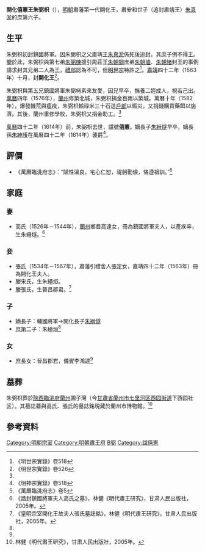 '''開化僖憲王朱弼枳'''（{{bd|16世紀||1614年前||catIdx=Z朱}}），[[明朝|明朝]]肅藩第一代開化王，肅安和世子（追封肅靖王）[[朱真淤|朱真淤]]的庶第六子。

==生平==
朱弼枳初封鎮國將軍。因朱弼枳之父肅靖王[[朱真淤|朱真淤]]係死後追封，其庶子例不得王。鑒於此，朱弼枳與第七弟[[朱弼楝|朱弼楝]]援引周莊王[[朱朝堈|朱朝堈]]庶弟[[朱朝埴|朱朝埴]]、[[朱朝堵|朱朝堵]]封王的事例請求封其兄弟二人為王，[[禮部|禮部]]認為不可，但[[明世宗|明世宗]]特許之<ref>《明世宗實錄》卷518</ref>。[[嘉靖|嘉靖]]四十二年（1563年）十月，封'''開化王'''<ref>《明世宗實錄》卷526</ref>。

朱弼枳與第五兄鎮國將軍朱弼栲素來友愛，因兄早卒，撫養二姪成人，視若己出。[[萬曆|萬曆]]四年（1576年），[[蘭州_(隋朝)|蘭州]]修築北城，朱弼枳捐金百兩以築城。萬曆十年（1582年），爆發饑荒與瘟疫，朱弼枳輸祿米三十石送[[戶部|戶部]]以賑災，又捐錢購買藥餌以施濟。其後，蘭州重修學校，朱弼枳又捐金助工。<ref name=lt/>

[[萬曆|萬曆]]四十二年（1614年）前，朱弼枳去世，諡號'''僖憲'''。嫡長子[[朱縉燧|朱縉燧]]早卒，嫡長孫[[朱紳護|朱紳護]]在萬曆四十二年（1614年）襲爵<ref>《明神宗實錄》卷518</ref>。

==評價==
*《萬曆臨洮府志》：“賦性溫良，宅心仁恕，禔躬勤儉，恪遵祖訓。”<ref name=lt>《萬曆臨洮府志》卷5</ref>

==家庭==
===妻===
*高氏（1526年－1544年），[[蘭州_(隋朝)|蘭州]]鄉耆高達女，冊為鎮國將軍夫人，以產疾卒，生朱縉燧。<ref>《誥封鎮國將軍夫人高氏之墓》，林健《明代肅王研究》，甘肃人民出版社，2005年。</ref>

===妾===
*張氏（1534年－1567年），肅藩引禮舍人張定女，嘉靖四十二年（1563年）冊為開化王夫人。
*媵宋氏，生朱縉烜。
*媵張氏，生晉昌郡君。<ref name=a>《皇明宗室開化王故夫人張氏墓誌銘》，林健《明代肅王研究》，甘肃人民出版社，2005年。</ref>

===子===
*嫡長子：輔國將軍→開化長子[[朱縉燧|朱縉燧]]
*庶第二子：朱縉烜<ref name=a/>

===女===
*庶長女：晉昌郡君，儀賓李鴻逵<ref name=a/>

==墓葬==
朱弼枳葬於[[陝西等處承宣布政使司|陝西]][[臨洮府|臨洮府]][[蘭州_(古代)|蘭州]]圃子灣（今[[甘肅省|甘肅省]][[蘭州市|蘭州市]][[七里河区|七里河区]][[西园街道_(兰州市)|西园街道]]下西园社区）。其墓誌蓋與高氏、張氏的墓誌銘現藏於蘭州市博物館。<ref>林健《明代肅王研究》，甘肃人民出版社，2005年。</ref>

== 參考資料 ==
{{reflist|2}}

{{s-start}}
{{s-none|無|[[明朝|明政府]]封之}}
{{s-ttl|title=[[明朝藩王列表_(肅王系)#開化國|明開化國國王]]|years=1563年－1614年前}}
{{s-aft|after=孫[[朱紳護|朱紳護]]}}
{{end}}

[[Category:明朝宗室|Category:明朝宗室]]
[[Category:明朝肅王府|Category:明朝肅王府]]
[[Category:朱姓|B弼]]
[[Category:諡僖憲|Category:諡僖憲]]